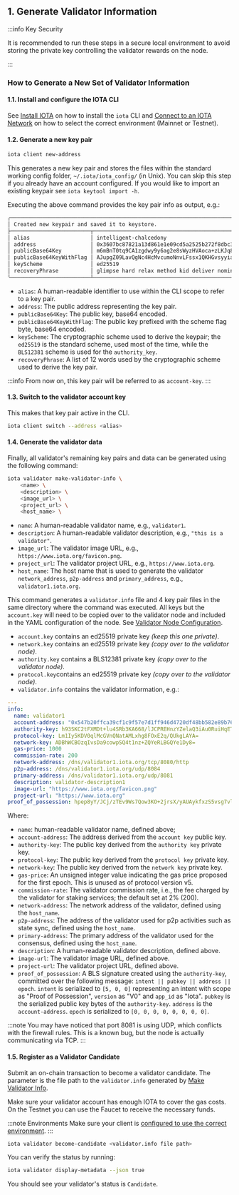## 1. Generate Validator Information

:::info Key Security

It is recommended to run these steps in a secure local environment to avoid
storing the private key controlling the validator rewards on the node.

:::


### How to Generate a New Set of Validator Information

#### 1.1. Install and configure the IOTA CLI

See [Install IOTA](https://docs.iota.org/developer/getting-started/install-iota) on how to install the `iota` CLI and [Connect to an IOTA Network](https://docs.iota.org/developer/getting-started/connect) on how to select the correct environment (Mainnet or Testnet).

#### 1.2. Generate a new key pair

```bash
iota client new-address
```
This generates a new key pair and stores the files within the standard working config folder, `~/.iota/iota_config/` (in Unix).
You can skip this step if you already have an account configured. If you would like to import an existing keypair see `iota keytool import -h`.

Executing the above command provides the key pair info as output, e.g.:

```bash
╭────────────────────────────────────────────────────────────────────────────────────────────────────────╮
│ Created new keypair and saved it to keystore.                                                          │
├─────────────────────────┬──────────────────────────────────────────────────────────────────────────────┤
│ alias                   │ intelligent-chalcedony                                                       │
│ address                 │ 0x3607bc87821a13d861e1e09cd5a2525b272f8dbc3e00556a8baf940a39120f32           │
│ publicBase64Key         │ m6mBnT0tq9CA1zgdwy9y6ag2e8sWyzHVAoca+zLKJq8=                                 │
│ publicBase64KeyWithFlag │ AJupgZ09LavQgNc4HcMvcumoNnvLFssx1QKHGvsyyiav                                 │
│ keyScheme               │ ed25519                                                                      │
│ recoveryPhrase          │ glimpse hard relax method kid deliver nominee wait brief surprise speed pond │
╰─────────────────────────┴──────────────────────────────────────────────────────────────────────────────╯
```

- `alias`: A human-readable identifier to use within the CLI scope to refer to a key pair.
- `address`: The public address representing the key pair.
- `publicBase64Key`: The public key, base64 encoded.
- `publicBase64KeyWithFlag`: The public key prefixed with the scheme flag byte, base64 encoded.
- `keyScheme`: The cryptographic scheme used to derive the keypair; the `ed25519` is the standard scheme, used most of the time, while the `BLS12381` scheme is used for the `authority_key`.
- `recoveryPhrase`: A list of 12 words used by the cryptographic scheme used to derive the key pair.

:::info
From now on, this key pair will be referred to as `account-key`.
:::

#### 1.3. Switch to the validator account key

This makes that key pair active in the CLI.

```bash
iota client switch --address <alias>
```

#### 1.4. Generate the validator data

Finally, all validator's remaining key pairs and data can be generated using the following command:

```bash
iota validator make-validator-info \
    <name> \
    <description> \
    <image_url> \
    <project_url> \
    <host_name> \
```

- `name`: A human-readable validator name, e.g., `validator1`.
- `description`: A human-readable validator description, e.g., `"this is a validator"`.
- `image_url`: The validator image URL, e.g., `https://www.iota.org/favicon.png`.
- `project_url`: The validator project URL, e.g., `https://www.iota.org`.
- `host_name`: The host name that is used to generate the validator `network_address`, `p2p-address` and `primary_address`, e.g., `validator1.iota.org`.

This command generates a `validator.info` file and 4 key pair files in the same directory where the command was executed. All keys but the `account.key` will need to be copied over to the validator node and included in the YAML configuration of the node. See [Validator Node Configuration](https://docs.iota.org/operator/validator-node/configuration).

- `account.key` contains an ed25519 private key _(keep this one private)_.
- `network.key` contains an ed25519 private key _(copy over to the validator node)_.
- `authority.key` contains a BLS12381 private key _(copy over to the validator node)_.
- `protocol.key`contains an ed25519 private key _(copy over to the validator node)_.
- `validator.info` contains the validator information, e.g.:

```yaml
---
info:
  name: validator1
  account-address: "0x547b20ffca39cf1c9f57e7d1ff946d4720df48bb582e89b763b5d488ec23f5fa"
  authority-key: h93SKC2tFXMDt+lu4SRb3KA668/lJCPREHnzYZelaQ3iAu0RuiHqETBg/1jkV9HFCECvBCrzKjTuVD/bt5yUDon5nPKQmCyYEmx0NRQmxfP7Szpg17YZ388eT+aTnGEK
  protocol-key: Lm1Iy5KDV0qlMcGVnQNatAMLxhg8FOxE2q/QUkgLAYA=
  network-key: ADBhWCBOzqIvsDa9cowpSQ4t1nz+ZQYeRLBGQYe1Dy8=
  gas-price: 1000
  commission-rate: 200
  network-address: /dns/validator1.iota.org/tcp/8080/http
  p2p-address: /dns/validator1.iota.org/udp/8084
  primary-address: /dns/validator1.iota.org/udp/8081
  description: validator-description1
  image-url: "https://www.iota.org/favicon.png"
  project-url: "https://www.iota.org"
proof_of_possession: hpep8yY/JCj/zTEv9Ws7Qow3KO+2jrsX/yAUAykfxzS5vsg7vlwsscJpspf4XF/u
```

Where:

- `name`: human-readable validator name, defined above;
- `account-address`: The address derived from the `account key` public key.
- `authority-key`: The public key derived from the `authority key` private key.
- `protocol-key`: The public key derived from the `protocol key` private key.
- `network-key`: The public key derived from the `network key` private key.
- `gas-price`: An unsigned integer value indicating the gas price proposed for the first epoch. This is unused as of protocol version v5.
- `commission-rate`: The validator commission rate, i.e., the fee charged by the validator for staking services; the default set at 2% (200).
- `network-address`: The network address of the validator, defined using the `host_name`.
- `p2p-address`: The address of the validator used for p2p activities such as state sync, defined using the `host_name`.
- `primary-address`: The primary address of the validator used for the consensus, defined using the `host_name`.
- `description`: A human-readable validator description, defined above.
- `image-url`: The validator image URL, defined above.
- `project-url`: The validator project URL, defined above.
- `proof_of_possession`: A BLS signature created using the `authority-key`, committed over the following message: `intent || pubkey || address || epoch`. `intent` is serialized to `[5, 0, 0]` representing an intent with scope as "Proof of Possession", `version` as "V0" and `app_id` as "Iota". `pubkey` is the serialized public key bytes of the `authority-key`. `address` is the `account-address`. `epoch` is serialized to `[0, 0, 0, 0, 0, 0, 0, 0]`.

:::note
You may have noticed that port 8081 is using UDP, which conflicts with the firewall rules.
This is a known bug, but the node is actually communicating via TCP.
:::


#### 1.5. Register as a Validator Candidate

Submit an on-chain transaction to become a validator candidate. The parameter is the file path to the `validator.info` generated by [Make Validator Info](#1-generate-validator-information).

Make sure your validator account has enough IOTA to cover the gas costs.
On the Testnet you can use the Faucet to receive the necessary funds.

:::note Environments
Make sure your client is [configured to use the correct environment](https://docs.iota.org/developer/getting-started/connect#connect-your-cli-to-a-network).
:::

```bash
iota validator become-candidate <validator.info file path>
```

You can verify the status by running:

```bash
iota validator display-metadata --json true
```

You should see your validator's status is `Candidate`.
